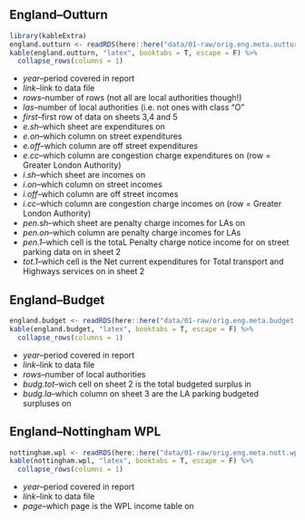
## England--Outturn
```r
library(kableExtra)
england.outturn <- readRDS(here::here("data/01-raw/orig.eng.meta.outturn.17.rds"))
kable(england.outturn, "latex", booktabs = T, escape = F) %>%
  collapse_rows(columns = 1)
```

  
* *year*--period covered in report
* *link*--link to data file
* *rows*--number of rows (not all are local authorities though!)
* *las*--number of local authorities (i.e. not ones with class "O"
* *first*--first row of data on sheets 3,4 and 5
* *e.sh*--which sheet are expenditures on
* *e.on*--which column on street expenditures
* *e.off*--which column are off street expenditures
* *e.cc*--which column are congestion charge expenditures on (row = Greater London Authority)
* *i.sh*--which sheet are incomes on
* *i.on*--which column on street incomes
* *i.off*--which column are off street incomes
* *i.cc*--which column are congestion charge incomes on (row = Greater London Authority)
* *pen.sh*--which sheet are penalty charge incomes for LAs on
* *pen.on*--which column are penalty charge incomes for LAs
* *pen.1*--which cell is the totaL Penalty charge notice income for on street parking data on in sheet 2
* *tot.1*--which cell is the Net current expenditures for Total transport and Highways services on in sheet 2

## England--Budget
```r
england.budget <- readRDS(here::here("data/01-raw/orig.eng.meta.budget.18.rds"))
kable(england.budget, "latex", booktabs = T, escape = F) %>%
  collapse_rows(columns = 1)
```

  
* *year*--period covered in report
* *link*--link to data file
* *rows*--number of local authorities
* *budg.tot*--wich cell on sheet 2 is the total budgeted surplus in
* *budg.la*--which column on sheet 3 are the LA parking budgeted surpluses on



## England--Nottingham WPL
```r
nottingham.wpl <- readRDS(here::here("data/01-raw/orig.eng.meta.nott.wpl.17.rds"))
kable(nottingham.wpl, "latex", booktabs = T, escape = F) %>%
  collapse_rows(columns = 1)
```

  
* *year*--period covered in report
* *link*--link to data file
* *page*--which page is the WPL income table on 
